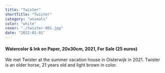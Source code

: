 ```yaml
---
title: "Twister"
shortTitle: "Twister"
category: "animals"
color: "white"
cover: "./twister-001.jpg"
date: "2022-01-01"
---
```

    
#### Watercolor & Ink on Paper, 20x30cm, 2021, For Sale (25 euros)
    
We met Twister at the summer vacation house in Oisterwijk in 2021. Twister is an older horse, 21 years old and light brown in color.